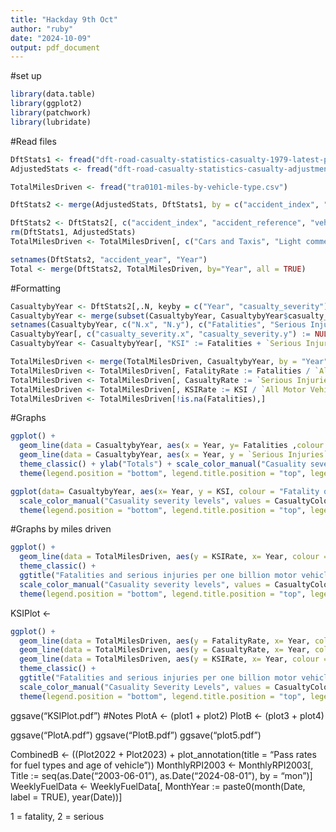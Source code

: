```yaml
---
title: "Hackday 9th Oct"
author: "ruby"
date: "2024-10-09"
output: pdf_document
---
```

#set up
```r
library(data.table)
library(ggplot2)
library(patchwork)
library(lubridate)
```

#Read files
```r
DftStats1 <- fread("dft-road-casualty-statistics-casualty-1979-latest-published-year.csv")
AdjustedStats <- fread("dft-road-casualty-statistics-casualty-adjustment-lookup_2004-latest-published-year.csv")
```


```r
TotalMilesDriven <- fread("tra0101-miles-by-vehicle-type.csv")
```
```r
DftStats2 <- merge(AdjustedStats, DftStats1, by = c("accident_index", "accident_year", "accident_reference", "vehicle_reference", "casualty_reference"), all = TRUE)
```

```r
DftStats2 <- DftStats2[, c("accident_index", "accident_reference", "vehicle_reference", "casualty_reference", "sex_of_casualty", "age_of_casualty", "age_band_of_casualty", "pedestrian_location", "pedestrian_movement", "pedestrian_road_maintenance_worker", "casualty_home_area_type", "casualty_distance_banding", "casualty_imd_decile", "car_passenger", "bus_or_coach_passenger", "lsoa_of_casualty", "injury_based") := NULL]
rm(DftStats1, AdjustedStats)
TotalMilesDriven <- TotalMilesDriven[, c("Cars and Taxis", "Light commercial vehicles", "Heavy goods vehicles", "Other vehicles: Motorcycles", "Other vehicles: Buses and Coaches", "Total other vehicles"):=NULL]
```

```r
setnames(DftStats2, "accident_year", "Year")
Total <- merge(DftStats2, TotalMilesDriven, by="Year", all = TRUE)
```
#Formatting
```r
CasualtybyYear <- DftStats2[,.N, keyby = c("Year", "casualty_severity")]
CasualtybyYear <- merge(subset(CasualtybyYear, CasualtybyYear$casualty_severity == "1"), subset(CasualtybyYear, CasualtybyYear$casualty_severity == "2"), by = "Year", all = TRUE)
setnames(CasualtybyYear, c("N.x", "N.y"), c("Fatalities", "Serious Injuries"))
CasualtybyYear[, c("casualty_severity.x", "casualty_severity.y") := NULL]
CasualtybyYear <- CasualtybyYear[, "KSI" := Fatalities + `Serious Injuries`]
```

```r
TotalMilesDriven <- merge(TotalMilesDriven, CasualtybyYear, by = "Year", all= TRUE)
TotalMilesDriven <- TotalMilesDriven[, FatalityRate := Fatalities / `All Motor Vehicles`]
TotalMilesDriven <- TotalMilesDriven[, CasualtyRate := `Serious Injuries` / `All Motor Vehicles`]
TotalMilesDriven <- TotalMilesDriven[, KSIRate := KSI / `All Motor Vehicles`]
TotalMilesDriven <- TotalMilesDriven[!is.na(Fatalities),]
```

#Graphs
```r
ggplot() +
  geom_line(data = CasualtybyYear, aes(x = Year, y= Fatalities ,colour = "Fatality (killed)") ) +
  geom_line(data = CasualtybyYear, aes(x = Year, y = `Serious Injuries` , colour = "Casualty (Serious injury)")) +
  theme_classic() + ylab("Totals") + scale_color_manual("Casuality severity levels", values = CasualtyColours) + xlab("End of year")+ scale_x_continuous(expand=c(0,0)) + scale_y_continuous(expand=c(0,0))+
  theme(legend.position = "bottom", legend.title.position = "top", legend.text.position = "bottom")
```


```r
ggplot(data= CasualtybyYear, aes(x= Year, y = KSI, colour = "Fatality or casualty (killed or seriously injured)")) + geom_line()+ theme_classic() + ggtitle("Annual KSI's") + ylab("Totals") + 
  scale_color_manual("Casuality severity levels", values = CasualtyColours) + xlab("End of year")+ scale_x_continuous(expand=c(0,0)) + scale_y_continuous(expand=c(0,0))+
  theme(legend.position = "bottom", legend.title.position = "top", legend.text.position = "bottom")
```
#Graphs by miles driven
```r
ggplot() + 
  geom_line(data = TotalMilesDriven, aes(y = KSIRate, x= Year, colour = "Fatality or casualty (killed or seriously injured)"))+
  theme_classic() + 
  ggtitle("Fatalities and serious injuries per one billion motor vehicle miles") + ylab("Rate") + 
  scale_color_manual("Casuality severity levels", values = CasualtyColours) +
  theme(legend.position = "bottom", legend.title.position = "top", legend.text.position = "bottom") + xlab("End of year") + scale_x_continuous(expand=c(0,0)) + scale_y_continuous(expand=c(0,0))
```
KSIPlot <- 
```r
ggplot() + 
  geom_line(data = TotalMilesDriven, aes(y = FatalityRate, x= Year, colour = "Fatality (killed)", linetype = "Fatality (killed)")) + 
  geom_line(data = TotalMilesDriven, aes(y = CasualtyRate, x= Year, colour = "Casualty (Serious injury)", linetype = "Casualty (Serious injury)")) + 
  geom_line(data = TotalMilesDriven, aes(y = KSIRate, x= Year, colour = "Fatality or casualty (killed or seriously injured)", linetype = "Fatality or casualty (killed or seriously injured)"))+
  theme_classic() + 
  ggtitle("Fatalities and serious injuries per one billion motor vehicle miles travelled") + ylab("Rate") + 
  scale_color_manual("Casuality Severity Levels", values = CasualtyColours) + xlab("End of year") + scale_linetype_manual("Casuality Severity Levels", values = CasualtyLines)+
  theme(legend.position = "bottom", legend.title.position = "top", legend.text.position = "bottom") + scale_x_continuous(expand=c(0,0)) + scale_y_continuous(expand=c(0,0))
```
ggsave("KSIPlot.pdf")
#Notes
PlotA <- (plot1 + plot2)
PlotB <- (plot3 + plot4)

ggsave("PlotA.pdf")
ggsave("PlotB.pdf")
ggsave("plot5.pdf")

CombinedB <- ((Plot2022 + Plot2023) + plot_annotation(title = "Pass rates for fuel types and age of vehicle"))
MonthlyRPI2003 <- MonthlyRPI2003[, Title := seq(as.Date("2003-06-01"), as.Date("2024-08-01"), by = "mon")]
WeeklyFuelData <- WeeklyFuelData[, MonthYear := paste0(month(Date, label = TRUE), year(Date))]

1 = fatality, 2 = serious

